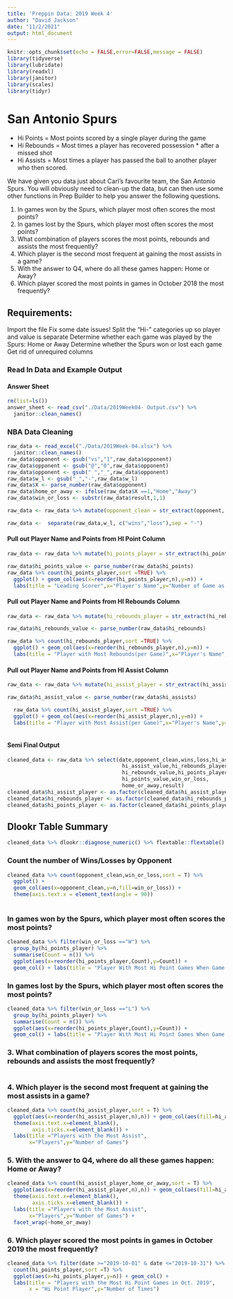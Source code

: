 ```yaml
---
title: 'Preppin Data: 2019 Week 4'
author: "David Jackson"
date: "11/2/2021"
output: html_document
---
```


```r
knitr::opts_chunk$set(echo = FALSE,error=FALSE,message = FALSE)
library(tidyverse)
library(lubridate)
library(readxl)
library(janitor)
library(scales)
library(tidyr)
```

# San Antonio Spurs

* Hi Points = Most points scored by a single player during the game
* Hi Rebounds = Most times a player has recovered possession * after a missed shot
* Hi Assists = Most times a player has passed the ball to another player who then scored.


We have given you data just about Carl's favourite team, the San Antonio Spurs. You will obviously need to clean-up the data, but can then use some other functions in Prep Builder to help you answer the following questions.

1. In games won by the Spurs, which player most often scores the most points?
2. In games lost by the Spurs, which player most often scores the most points?
3. What combination of players scores the most points, rebounds and assists the most frequently?
4. Which player is the second most frequent at gaining the most assists in a game?
5. With the answer to Q4, where do all these games happen: Home or Away?
6. Which player scored the most points in games in October 2018 the most frequently?


## Requirements:

Import the file
Fix some date issues!
Split the "Hi-" categories up so player and value is separate
Determine whether each game was played by the Spurs: Home or Away 
Determine whether the Spurs won or lost each game
Get rid of unrequired columns

### Read In Data and Example Output
#### Answer Sheet

```r
rm(list=ls())
answer_sheet <- read_csv("./Data/2019Week04- Output.csv") %>%
  janitor::clean_names()
```

### NBA Data Cleaning

```r
raw_data <- read_excel("./Data/2019Week-04.xlsx") %>% 
  janitor::clean_names()
raw_data$opponent <- gsub("vs","1",raw_data$opponent)
raw_data$opponent <- gsub("@","0",raw_data$opponent)
raw_data$opponent <- gsub(" ","_",raw_data$opponent)
raw_data$w_l <- gsub("_","-",raw_data$w_l)
raw_data$X <- parse_number(raw_data$opponent)
raw_data$home_or_away <- ifelse(raw_data$X ==1,"Home","Away")
raw_data$win_or_loss <- substr(raw_data$result,1,1)

raw_data <- raw_data %>% mutate(opponent_clean = str_extract(opponent, "[A-Za-z]+"))

```

```r
raw_data <-  separate(raw_data,w_l, c("wins","loss"),sep = "-")
```


#### Pull out Player Name and Points from HI Point Column

```r
raw_data <- raw_data %>% mutate(hi_points_player = str_extract(hi_points, "[A-Za-z]+"))

raw_data$hi_points_value <- parse_number(raw_data$hi_points)
raw_data %>% count(hi_points_player,sort =TRUE) %>%
  ggplot() + geom_col(aes(x=reorder(hi_points_player,n),y=n)) +
  labs(title = "Leading Scorer",x="Player's Name",y="Number of Game as Leading scorer")
```

#### Pull out Player Name and Points from HI Rebounds Column

```r
raw_data <- raw_data %>% mutate(hi_rebounds_player = str_extract(hi_rebounds, "[A-Za-z]+"))

raw_data$hi_rebounds_value <- parse_number(raw_data$hi_rebounds)

raw_data %>% count(hi_rebounds_player,sort =TRUE) %>%
  ggplot() + geom_col(aes(x=reorder(hi_rebounds_player,n),y=n)) +
  labs(title = "Player with Most Rebounds(per Game)",x="Player's Name",y="Number of Game as Leading Rebounds")
```

#### Pull out Player Name and Points from HI Assist Column

```r
raw_data <- raw_data %>% mutate(hi_assist_player = str_extract(hi_assists, "[A-Za-z]+"))

raw_data$hi_assist_value <- parse_number(raw_data$hi_assists)

  raw_data %>% count(hi_assist_player,sort =TRUE) %>%
  ggplot() + geom_col(aes(x=reorder(hi_assist_player,n),y=n)) +
  labs(title = "Player with Most Assist(per Game)",x="Player's Name",y="Number of Game as Leading Assist")
  
```

#### Semi Final Output

```r
cleaned_data <- raw_data %>% select(date,opponent_clean,wins,loss,hi_assist_player,
                                     hi_assist_value,hi_rebounds_player,
                                     hi_rebounds_value,hi_points_player,
                                     hi_points_value,win_or_loss,
                                     home_or_away,result)
cleaned_data$hi_assist_player <- as.factor(cleaned_data$hi_assist_player)
cleaned_data$hi_rebounds_player <- as.factor(cleaned_data$hi_rebounds_player)
cleaned_data$hi_points_player <- as.factor(cleaned_data$hi_points_player)
```

## Dlookr Table Summary

```r
cleaned_data %>% dlookr::diagnose_numeric() %>% flextable::flextable()
```

### Count the number of Wins/Losses by Opponent

```r
cleaned_data %>% count(opponent_clean,win_or_loss,sort = T) %>%
  ggplot() + 
  geom_col(aes(x=opponent_clean,y=n,fill=win_or_loss)) +
  theme(axis.text.x = element_text(angle = 90))
  
```

### In games won by the Spurs, which player most often scores the most points?

```r
cleaned_data %>% filter(win_or_loss =="W") %>%
  group_by(hi_points_player) %>% 
  summarise(Count = n()) %>%
  ggplot(aes(x=reorder(hi_points_player,Count),y=Count)) +
  geom_col() + labs(title = "Player With Most Hi Point Games When Game is won")
```

### In games lost by the Spurs, which player most often scores the most points?

```r
cleaned_data %>% filter(win_or_loss =="L") %>%
  group_by(hi_points_player) %>% 
  summarise(Count = n()) %>%
  ggplot(aes(x=reorder(hi_points_player,Count),y=Count)) +
  geom_col() + labs(title = "Player With Most Hi Point Games When Game is Lost",x="Hi Scorer Player")
```

### 3. What combination of players scores the most points, rebounds and assists the most frequently?

```r

```

### 4. Which player is the second most frequent at gaining the most assists in a game?

```r
cleaned_data %>% count(hi_assist_player,sort = T) %>%
  ggplot(aes(x=reorder(hi_assist_player,n),n)) + geom_col(aes(fill=hi_assist_player)) +
  theme(axis.text.x=element_blank(),
        axis.ticks.x=element_blank()) +
  labs(title ="Players with the Most Assist",
       x="Players",y="Number of Games")

```

### 5. With the answer to Q4, where do all these games happen: Home or Away?

```r
cleaned_data %>% count(hi_assist_player,home_or_away,sort = T) %>%
  ggplot(aes(x=reorder(hi_assist_player,n),n)) + geom_col(aes(fill=hi_assist_player)) +
  theme(axis.text.x=element_blank(),
        axis.ticks.x=element_blank()) +
  labs(title ="Players with the Most Assist",
       x="Players",y="Number of Games") +
  facet_wrap(~home_or_away)

```


### 6. Which player scored the most points in games in October 2019 the most frequently?

```r
cleaned_data %>% filter(date >="2019-10-01" & date <="2019-10-31") %>%
  count(hi_points_player,sort =T) %>%
  ggplot(aes(x=hi_points_player,y=n)) + geom_col() +
  labs(title = "Players with the Most Hi Point Games in Oct. 2019",
       x = "Hi Point Player",y="Number of Times")
```



